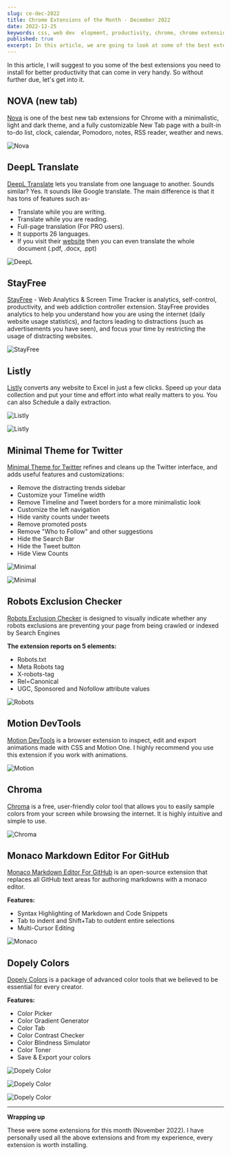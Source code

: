 ```yaml
---
slug: ce-dec-2022
title: Chrome Extensions of the Month - December 2022
date: 2022-12-25
keywords: css, web dev  elopment, productivity, chrome, chrome extensions, chrome extensions of the month, december
published: true
excerpt: In this article, we are going to look at some of the best extensions that you need to install for better productivity. So without further due, let's get into it. 
---
```


In this article, I will suggest to you some of the best extensions you need to install for better productivity that can come in very handy. So without further due, let's get into it.


## NOVA (new tab)

[Nova](https://chrome.google.com/webstore/detail/nova-new-tab-with-theme/cmfhopmhaagcfnjflfppceclmkenjkpc?hl=en) is one of the best new tab extensions for Chrome with a minimalistic, light and dark theme, and a fully customizable New Tab page with a built-in to-do list, clock, calendar, Pomodoro, notes, RSS reader, weather and news.

![Nova](https://lh3.googleusercontent.com/N4k6E3gMxvNjoD7sVc-Ol_xom1pu9EskMQkqjEaU0jxCc2Y61e_A4LHAY3Scb0C9YTxYGwMJTLLPkIm9ZPFGXQ413A=w640-h400-e365-rj-sc0x00ffffff)

## DeepL Translate

[DeepL Translate](https://chrome.google.com/webstore/detail/deepl-translate-reading-w/cofdbpoegempjloogbagkncekinflcnj?hl=en) lets you translate from one language to another. Sounds similar? Yes. It sounds like Google translate. The main difference is that it has tons of features such as-

* Translate while you are writing. 
* Translate while you are reading.
* Full-page translation (For PRO users).
* It supports 26 languages.
* If you visit their [website](https://www.deepl.com/translator/files) then you can even translate the whole document (.pdf, .docx, .ppt)
    

![DeepL](https://lh3.googleusercontent.com/dRjn1llyJu3mnxLmswS_45_vPUP294BM26ntwWjlV7FRDg6U0imp_H7Da3FLRYyeUQQIww2ZGMvL4RGyO0Lwc_Z5ng=w640-h400-e365-rj-sc0x00ffffff)

## StayFree

[StayFree](https://chrome.google.com/webstore/detail/stayfree-website-blocker/elfaihghhjjoknimpccccmkioofjjfkf) - Web Analytics & Screen Time Tracker is analytics, self-control, productivity, and web addiction controller extension. StayFree provides analytics to help you understand how you are using the internet (daily website usage statistics), and factors leading to distractions (such as advertisements you have seen), and focus your time by restricting the usage of distracting websites.

![StayFree](https://lh3.googleusercontent.com/zh-YyATWuiMVr_DnbzsTMnMxADm2KKhej9BPrqOjWjZxl6m4FbWFUVdiXjCfzxg2SyZNxkyI6Ag3hbQsO8M0w8vi8A=w640-h400-e365-rj-sc0x00ffffff)

## Listly

[Listly](https://chrome.google.com/webstore/detail/listly-free-data-scraper/ihljmnfgkkmoikgkdkjejbkpdpbmcgeh/related) converts any website to Excel in just a few clicks. Speed up your data collection and put your time and effort into what really matters to you. You can also Schedule a daily extraction.

![Listly](https://lh3.googleusercontent.com/Q21Y01w6-20bwGnC-dhXTuDm0if_vaiyjbVh1q4g1rRXNRx-9OzlYGaGT52tiEX36JCIDNkf6AR6iLIp80ujswoasso=w640-h400-e365-rj-sc0x00ffffff)

![Listly](https://lh3.googleusercontent.com/JWOsf3-HJmbDqTWySRFqkik_5z5CyzJGfjA3uuv2yCZLbJLB2n5NWC13kh57TKCRp2hfQz_MD0NBMlavUnqi-TmN0Jo=w640-h400-e365-rj-sc0x00ffffff)

## Minimal Theme for Twitter

[Minimal Theme for Twitter](https://chrome.google.com/webstore/detail/minimal-theme-for-twitter/pobhoodpcipjmedfenaigbeloiidbflp) refines and cleans up the Twitter interface, and adds useful features and customizations:

* Remove the distracting trends sidebar
* Customize your Timeline width
* Remove Timeline and Tweet borders for a more minimalistic look
* Customize the left navigation
* Hide vanity counts under tweets
* Remove promoted posts
* Remove "Who to Follow" and other suggestions
* Hide the Search Bar
* Hide the Tweet button
* Hide View Counts
    

![Minimal](https://lh3.googleusercontent.com/DcJtUQTRtVNJ_fjfLehL9L2QYO9Ny2jTdeir8T9OfPX8gECS4h5aA_onLsA75-grngfwRN7VTcWWEVtWjbFpSDfdHQQ=w640-h400-e365-rj-sc0x00ffffff)

![Minimal](https://lh3.googleusercontent.com/1I--BWRsXOeaoXM9F313pPJSzlyQZVXx6FxhjlDMZHXgpXkVnPzn5SByIUQ6h8RWwcFDXLz5bZPjDmbKUAyjlRYPK1s=w640-h400-e365-rj-sc0x00ffffff)

## Robots Exclusion Checker

[Robots Exclusion Checker](https://chrome.google.com/webstore/detail/robots-exclusion-checker/lnadekhdikcpjfnlhnbingbkhkfkddkl) is designed to visually indicate whether any robots exclusions are preventing your page from being crawled or indexed by Search Engines

**The extension reports on 5 elements:**

* Robots.txt
* Meta Robots tag
* X-robots-tag
* Rel=Canonical
* UGC, Sponsored and Nofollow attribute values
    

![Robots](https://lh3.googleusercontent.com/56vQxRGPdh8ITUV2pjfowShuPqyMiVh_VZNgQI7jjP28KXksrZWMmTno3fxdPdLmW4VVLdcJe_b9FKZs2iHJQJHX4w=w640-h400-e365-rj-sc0x00ffffff)

## Motion DevTools

[Motion DevTools](https://chrome.google.com/webstore/detail/motion-devtools/mnbliiaiiflhmnndmoidhddombbmgcdk) is a browser extension to inspect, edit and export animations made with CSS and Motion One. I highly recommend you use this extension if you work with animations.

![Motion](https://lh3.googleusercontent.com/v1xDwsqk7daYdyuMiWDWXb5U8Y14WjdaH_3NY_0pF0PPdDl1hAcSwqeThLYTX3-83YX59IWnBxDQibbptZcxzB9S6w=w640-h400-e365-rj-sc0x00ffffff)

## Chroma

[Chroma](https://chrome.google.com/webstore/detail/chroma-ultimate-eyedroppe/pkgejkfioihnchalojepdkefnpejomgn) is a free, user-friendly color tool that allows you to easily sample colors from your screen while browsing the internet. It is highly intuitive and simple to use.

![Chroma](https://lh3.googleusercontent.com/gUo_414NWXSYgLxXTqa2qUW-Mpys4wtGZwW9Gdx_lR25gNZAfMZLQs73jtIWhp1xsOSlzcTD1z5DM8odvfuR9B_bDt0=w640-h400-e365-rj-sc0x00ffffff)

## Monaco Markdown Editor For GitHub

[Monaco Markdown Editor For GitHub](https://chrome.google.com/webstore/detail/monaco-markdown-editor-fo/mmpbdjdnmhgkpligeniippcgfmkgkpnf?hl=en) is an open-source extension that replaces all GitHub text areas for authoring markdowns with a monaco editor.

**Features:**

* Syntax Highlighting of Markdown and Code Snippets
* Tab to indent and Shift+Tab to outdent entire selections
* Multi-Cursor Editing
    

![Monaco](https://lh3.googleusercontent.com/WhtCPBpnXxFfSIOBKSWPePYuPLqnVITYJ7l0a_wCZf-6j2s0HQHN_lpM5EL-HVzJVvqhqLVOLk67VSQl5JhIGoyJ8w=w640-h400-e365-rj-sc0x00ffffff)

## Dopely Colors

[Dopely Colors](https://chrome.google.com/webstore/detail/dopely-colors/likjnedfkpkabglldlnelmochinjpbjm?hl=en) is a package of advanced color tools that we believed to be essential for every creator.

**Features:**

* Color Picker
* Color Gradient Generator
* Color Tab
* Color Contrast Checker
* Color Blindness Simulator 
* Color Toner
* Save & Export your colors
    

![Dopely Color](https://lh3.googleusercontent.com/KY37hcI_qnH4M1ukGF2sw6dDJOEhZgYLScy71XoZ8DDsnz7yxFSEnfWJxs6HtGTXCpwcmLgFQpFTwcIqNxHH7H-P=w640-h400-e365-rj-sc0x00ffffff)

![Dopely Color](https://lh3.googleusercontent.com/XS9LCeYkrQ8jy_D_P7cjeawB9_m44Cl1M-uqk2-caQVYaOmt6jkkVyxNruVkF8EM0Bfsd-_f5CKHa8bAwuqd-hK3iVo=w640-h400-e365-rj-sc0x00ffffff)

![Dopely Color](https://lh3.googleusercontent.com/VUFq_7ZmnyomOVKyc4w7wYLX7i1wBCcOShErhiwptsLXbT_9uI6zhxTAPvrwcPWUUl5V5Ap9vvj_KGcygWfh1mEpnw=w640-h400-e365-rj-sc0x00ffffff)

***

**Wrapping up**

These were some extensions for this month (November 2022). I have personally used all the above extensions and from my experience, every extension is worth installing.